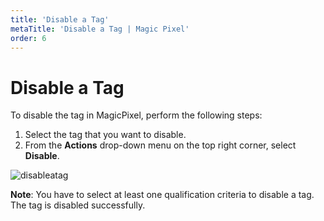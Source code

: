 ---
title: 'Disable a Tag'
metaTitle: 'Disable a Tag | Magic Pixel'
order: 6
---

# Disable a Tag
To disable the tag in MagicPixel, perform the following steps:
1.	Select the tag that you want to disable.
2.	From the **Actions** drop-down menu on the top right corner, select **Disable**.

![disableatag](/images/tagsimages/disableatag.png)

**Note**: You have to select at least one qualification criteria to disable a tag. The tag is disabled successfully.